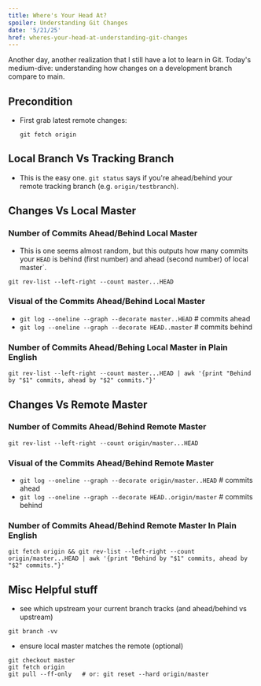 ```yaml
---
title: Where's Your Head At?
spoiler: Understanding Git Changes
date: '5/21/25'
href: wheres-your-head-at-understanding-git-changes
---
```


Another day, another realization that I still have a lot to learn in Git. Today's medium-dive: understanding how changes on a development branch compare to main.

## Precondition
- First grab latest remote changes:
  ```
  git fetch origin
  ```

## Local Branch Vs Tracking Branch
- This is the easy one. `git status` says if you're ahead/behind your remote tracking branch (e.g. `origin/testbranch`).

## Changes Vs Local Master

### Number of Commits Ahead/Behind Local Master
- This is one seems almost random, but this outputs how many commits your `HEAD` is behind (first number) and ahead (second number) of local master`.
```
git rev-list --left-right --count master...HEAD
```

### Visual of the Commits Ahead/Behind Local Master
- `git log --oneline --graph --decorate master..HEAD`    # commits ahead
- `git log --oneline --graph --decorate HEAD..master`    # commits behind

### Number of Commits Ahead/Behing Local Master in Plain English
```
git rev-list --left-right --count master...HEAD | awk '{print "Behind by "$1" commits, ahead by "$2" commits."}'
```

## Changes Vs Remote Master

### Number of Commits Ahead/Behind Remote Master
```
git rev-list --left-right --count origin/master...HEAD
```

### Visual of the Commits Ahead/Behind Remote Master
- `git log --oneline --graph --decorate origin/master..HEAD`    # commits ahead
- `git log --oneline --graph --decorate HEAD..origin/master`    # commits behind


### Number of Commits Ahead/Behind Remote Master In Plain English
```
git fetch origin && git rev-list --left-right --count origin/master...HEAD | awk '{print "Behind by "$1" commits, ahead by "$2" commits."}'
```

## Misc Helpful stuff

- see which upstream your current branch tracks (and ahead/behind vs upstream)
```
git branch -vv
```
- ensure local master matches the remote (optional)
```
git checkout master
git fetch origin
git pull --ff-only   # or: git reset --hard origin/master
```